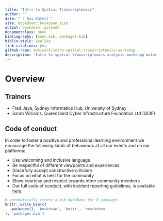 ```yaml
--- 
title: "Intro to Spatial Transcriptomics"
author: ""
date: "`r Sys.Date()`"
site: bookdown::bookdown_site
output: bookdown::gitbook
documentclass: book
bibliography: [book.bib, packages.bib]
biblio-style: apalike
link-citations: yes
github-repo: swbioinf/intro-spatial-transcriptomics-workshop
description: "Intro to spatial transcriptomics analysis workshop material"
---
```


# Overview

## Trainers

* Fred Jaya, Sydney Informatics Hub, University of Sydney
* Sarah Williams, Queensland Cyber Infrastructure Foundation Ltd (QCIF)

<!--
## Prerequisites

## Schedule

### Day 1

| Time (AEDT) | Time (AEST) | Activity               |
| ----------- | ----------- | ---------------------- |
| 13:00       | 14:00       | Welcome                |
|             |             | Introduction           |
|             |             | Study overview         |
|             |             | Understanding the data |
|             |             | BREAK                  |
|             |             | QC & filtering         |
|             |             | Normalisation          |

### Day 2

| Time (AEDT) | Time (AEST) | Activity                 |
| ----------- | ----------- | ------------------------ |
| 13:00       | 14:00       | Welcome                  |
|             |             | Dimensional reduction    |
|             |             | Batch correction         |
|             |             | BREAK                    |
|             |             | Clustering and celltypes |
|             |             | Differential expression  |

## Setup

- Check everyone can login to servers
- Explanation on using .Rmd files

-->

## Code of conduct

In order to foster a positive and professional learning environment we encourage the following kinds of behaviours at all our events and on our platforms:

- Use welcoming and inclusive language
- Be respectful of different viewpoints and experiences
- Gracefully accept constructive criticism
- Focus on what is best for the community
- Show courtesy and respect towards other community members
- Our full code of conduct, with incident reporting guidelines, is available [here](https://zenodo.org/records/4276854).

<!--
## Course survey

## Credits and acknowledgements

TODO: logos

-->

```r
# automatically create a bib database for R packages
knitr::write_bib(c(
  .packages(), 'bookdown', 'knitr', 'rmarkdown'
), 'packages.bib')
```
